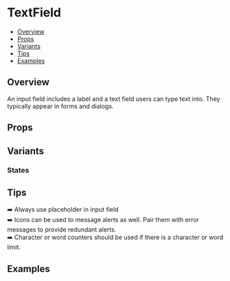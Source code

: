 
<Meta of={TextFieldStories} />

# TextField

- [Overview](#overview)
- [Props](#props)
- [Variants](#variants)
- [Tips](#tips)
- [Examples](#examples)

## Overview

An input field includes a label and a text field users can type text into. They typically appear in forms and dialogs.

<Canvas of={TextFieldStories.Default} />


## Props

<Controls of={TextFieldStories.Default} />


## Variants

### States

<Canvas of={TextFieldStories.Variants} />


## Tips 
➡️ Always use placeholder in input field  
➡️ Icons can be used to message alerts as well. Pair them with error messages to provide redundant alerts.  
➡️ Character or word counters should be used if there is a character or word limit.  

## Examples

